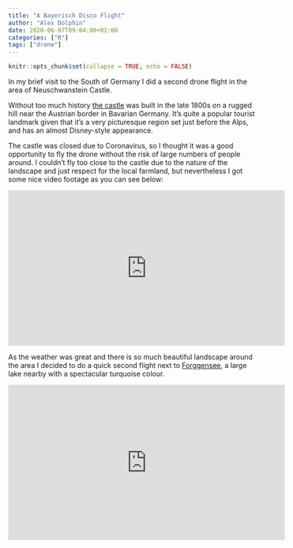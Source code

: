 ```yaml
---
title: "A Bayerisch Disco Flight"
author: "Alex Dolphin"
date: 2020-06-07T09:04:00+01:00
categories: ["R"]
tags: ["drone"]
---
```


```r
knitr::opts_chunk$set(collapse = TRUE, echo = FALSE)
```

In my brief visit to the South of Germany I did a second drone flight in the
area of Neuschwanstein Castle.

Without too much history
[the castle](https://goo.gl/maps/FHMN3t3zmZHh5DKq5)
was built in the late 1800s on a rugged
hill near the Austrian border in Bavarian Germany. It's quite a popular tourist
landmark given that it's a very picturesque region set just before the Alps,
and has an almost Disney-style appearance.

The castle was closed due to Coronavirus, so I thought it was a good opportunity
to fly the drone without the risk of large numbers of people around. I couldn't
fly too close to the castle due to the nature of the landscape and just respect
for the local farmland, but nevertheless I got some nice video footage as you
can see below:

<center>
<iframe width="560" height="315" src="https://www.youtube.com/embed/eu_p0xkGD0Y" frameborder="0" allow="accelerometer; autoplay; encrypted-media; gyroscope; picture-in-picture" allowfullscreen></iframe>

</center>

As the weather was great and there is so much beautiful landscape around the
area I decided to do a quick second flight next to
[Forggensee](https://goo.gl/maps/JpMtRL6u4KQnWCKu9),
a large lake nearby with a spectacular turquoise colour.

<center>
<iframe width="560" height="315" src="https://www.youtube.com/embed/IHSLgd4pz8I" frameborder="0" allow="accelerometer; autoplay; encrypted-media; gyroscope; picture-in-picture" allowfullscreen></iframe>

</center>